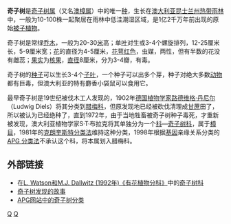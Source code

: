 {{Speciesbox
| taxon = Idiospermum australiense
| name = 奇子树
| image = Idiospermum flower.jpg
| image_caption = 奇子树花
| binomial_authority = ([[Ludwig_Diels|Diels]]) [[S.T.Blake|S.T.Blake]]
|}}

'''奇子树'''是[[奇子树属|奇子树属]]（又名[[澳樟属|澳樟属]]）中的唯一[[种|种]]，生长在[[澳大利亚|澳大利亚]][[昆士兰州|昆士兰州]][[热带|热带]][[雨林|雨林]]中，一般为10-100株一起聚居在雨林中低洼潮湿区域，是1亿2千万年前出现的原始[[被子植物门|被子植物]]。

奇子树是常绿[[乔木|乔木]]，一般为20-30[[米_(單位)|米]]高；单[[叶|叶]]对生或3-4个螺旋排列，12-25厘米长，5-9厘米宽；[[花|花]]的直径为4-5厘米，[[花萼|花萼]][[红色|红色]]，虫媒，两性，但有半数的花没有雌蕊；[[果实|果实]]为[[核果|核果]]，[[直径|直径]]8厘米，分为3-4瓣，有毒。

奇子树的[[种子|种子]]可以生长3-4个[[子叶|子叶]]，一个种子可以出多个芽，种子对绝大多数[[动物|动物]]都有巨毒，但澳大利亚的特有麝香小袋鼠可以食用它。

最早奇子树是19世纪被伐木工人发现的，1902年[[德国|德国]][[植物学家|植物学家]][[路德维格·丹尼尔|路德维格·丹尼尔]]（Ludwig Diels）将其分类到[[腊梅科|腊梅科]]，但原发现地已经被砍伐清理成[[甘蔗|甘蔗]]田了，所以被认为已经绝种了，直到1972年，由于当地牲畜被奇子树种子毒死，才重新被发现，澳大利亚植物学家S·T·布拉克将其单独分为一个[[科|科]]—[[奇子树科|奇子树科]]，属于[[樟目|樟目]]，1981年的[[克朗奎斯特分类法|克朗奎斯特分类法]]维持这种分类，1998年根据[[基因|基因]]亲缘关系分类的[[APG_分类法|APG 分类法]]不承认这个科，将本属划入腊梅科。

== 外部链接 ==
* 在[https://web.archive.org/web/20070103200438/http://delta-intkey.com/angio/ L. Watson和M.J. Dallwitz (1992年)《有花植物分科》]中的[http://delta-intkey.com/angio/www/idiosper.htm 奇子树科]{{Wayback|url=http://delta-intkey.com/angio/ |date=20070103200438 }}
* [https://web.archive.org/web/20071008075616/http://www.dctta.asn.au/rainforest3.htm 奇子树发现的故事]
* [https://web.archive.org/web/20071222063800/http://www.blackwell-synergy.com/links/doi/10.1046/j.1095-8339.2003.t01-1-00158.x/full/ APG网站中的奇子树分类]
{{Taxonbar|from=Q134589}}

[[Category:奇子树属|Q]]
[[Category:树|Q]]
